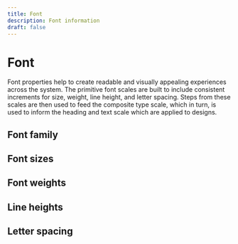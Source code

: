 ```yaml
---
title: Font
description: Font information
draft: false
---
```


# Font

Font properties help to create readable and visually appealing experiences across the system. The primitive font scales are built to include consistent increments for size, weight, line height, and letter spacing. Steps from these scales are then used to feed the composite type scale, which in turn, is used to inform the heading and text scale which are applied to designs.

## Font family

<FontFamilyTable />

## Font sizes

<FontSizeTable />

## Font weights

<FontWeightTable />

## Line heights

<LineHeightTable />

## Letter spacing

<LetterSpacingTable />
